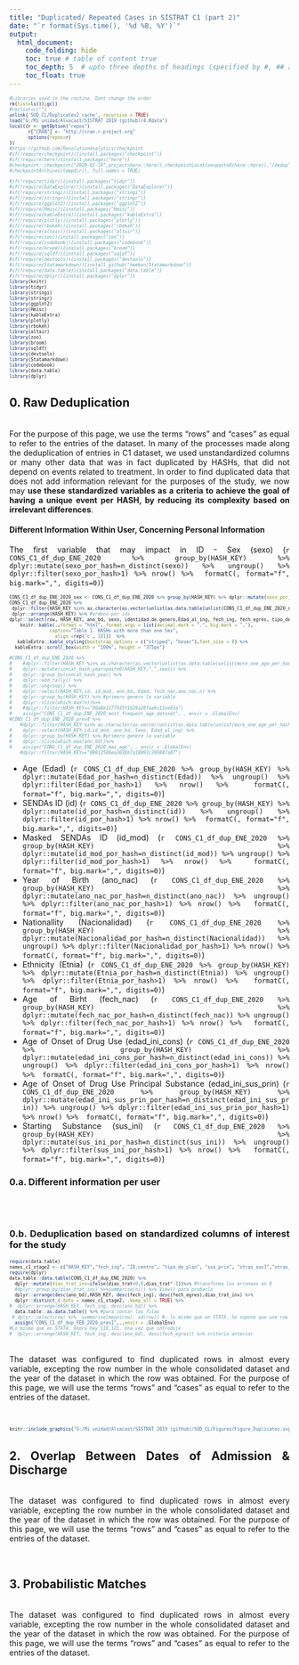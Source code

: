 ```yaml
---
title: "Duplicated/ Repeated Cases in SISTRAT C1 (part 2)"
date: "`r format(Sys.time(), '%d %B, %Y')`"
output:
  html_document:
    code_folding: hide  
    toc: true # table of content true
    toc_depth: 5  # upto three depths of headings (specified by #, ## and ###)
    toc_float: true
---
```


<style type="text/css">
.tablelines table, .tablelines td, .tablelines th {
        border: 1px solid black;
        }
.centrado {
    text-align: center;
}
.table.center {
    margin-left:auto; 
    margin-right:auto;
  }
.table_wrapper{
    display: block;
    overflow-x: auto;
    white-space: nowrap;
}
code.r{
  font-size: 8px;
}
body{ /* Normal  */
      text-align: justify;
  }
.superbigimage{
    overflow-y:scroll;
    white-space: nowrap;
}
.superbigimage img{
    overflow-y: scroll;
    overflow-x: hidden;
}
</style>

```r
#Libraries used in the routine. Dont change the order
rm(list=ls());gc()
#rm(list=c("")
unlink('SUD_CL/Duplicates2_cache', recursive = TRUE)
load("G:/Mi unidad/Alvacast/SISTRAT 2019 (github)/4.Rdata")
local({r <- getOption("repos")
       r["CRAN"] <- "http://cran.r-project.org" 
       options(repos=r)
})
#https://github.com/RevolutionAnalytics/checkpoint
#if(!require(checkpoint)){install.packages("checkpoint")}
#if(!require(here)){install.packages("here")}
#checkpoint::checkpoint("2020-02-19",project=here::here(),checkpointLocation=paste0(here::here(),"/dedup"), use.lock=F, use.knitr=T, auto.install.knitr = T,scan.rnw.with.knitr=T, forceInstall=T,scanForPackages = TRUE)
#checkpointArchives(tempdir(), full.names = TRUE)

#if(!require(tidyr)){install.packages("tidyr")}
#if(!require(DataExplorer)){install.packages("DataExplorer")}
#if(!require(stringi)){install.packages("stringi")}
#if(!require(stringr)){install.packages("stringr")}
#if(!require(ggplot2)){install.packages("ggplot2")}
#if(!require(Hmisc)){install.packages("Hmisc")}
#if(!require(kableExtra)){install.packages("kableExtra")}
#if(!require(plotly)){install.packages("plotly")}
#if(!require(rbokeh)){install.packages("rbokeh")}
#if(!require(altair)){install.packages("altair")}
#if(!require(zoo)){install.packages("zoo")}
#if(!require(codebook)){install.packages("codebook")}
#if(!require(broom)){install.packages("broom")}
#if(!require(sqldf)){install.packages("sqldf")} 
#if(!require(devtools)){install.packages("devtools")}
#if(!require(Statamarkdown)){install_github("hemken/Statamarkdown")}
#if(!require(data.table)){install.packages("data.table")}
#if(!require(dplyr)){install.packages("dplyr")}
library(knitr)
library(tidyr)
library(stringi)
library(stringr)
library(ggplot2)
library(Hmisc)
library(kableExtra)
library(plotly)
library(rbokeh)
library(altair)
library(zoo)
library(broom)
library(sqldf)
library(devtools)
library(Statamarkdown)
library(codebook)
library(data.table)
library(dplyr)
```

<!--- SÍ O SÍ, HACER LA LIMPIEZA DE LOS SENDA NO, PRINCIPALMENTE DE LOS QUE SE SUPERPONGAN, TAMBIÉN PREGUNTAR A ACC SI LOS CON 0 DÍAS DE TRATAMIENTO SE BORRARÁN O NO; DE AHI EMPEZAR A NORMALIZAR LOS PROGRAMAS Y PLANES DE ACUERDO CON CRITERIOS MAUREEN, PARA NO GENERAR DIFERENCIAS AHI Y PODER DEDUPLICAR TRANQUILO --->

<!--- tipo_centro, convertir en factor 1. Privado, 2. Público; DataExplorer::create_report(CONS_1_4)  --->

## 0. Raw Deduplication

&nbsp;
<br>
For the purpose of this page, we use the terms "rows" and "cases" as equal to refer to the entries of the dataset. In many of the processes made along the deduplication of entries in C1 dataset, we used unstandardized columns or many other data that was in fact duplicated by HASHs, that did not depend on events related to treatment. In order to find duplicated data that does not add information relevant for the purposes of the study, we now may **use these standardized variables as a criteria to achieve the goal of having a unique event per HASH, by reducing its complexity based on irrelevant differences**.
<br>

#### Different Information Within User, Concerning Personal Information

The first variable that may impact in ID
- Sex (sexo) (`r CONS_C1_df_dup_ENE_2020 %>% group_by(HASH_KEY) %>% dplyr::mutate(sexo_por_hash=n_distinct(sexo)) %>% ungroup() %>% dplyr::filter(sexo_por_hash>1) %>% nrow() %>%  formatC(, format="f", big.mark=",", digits=0)`)

```r
CONS_C1_df_dup_ENE_2020_sex <- CONS_C1_df_dup_ENE_2020 %>% group_by(HASH_KEY) %>% dplyr::mutate(sexo_por_hash=n_distinct(sexo)) %>% ungroup() %>% dplyr::filter(sexo_por_hash>1) %>% dplyr::distinct(HASH_KEY)
CONS_C1_df_dup_ENE_2020 %>% 
 dplyr::filter(HASH_KEY %in% as.character(as.vector(unlist(as.data.table(unlist(CONS_C1_df_dup_ENE_2020_sex)))))) %>% # Select HASHs of cited cases
 dplyr::arrange(HASH_KEY) %>% #ordeno por ids 
dplyr::select(row, HASH_KEY, ano_bd, sexo, identidad.de.genero,Edad_al_ing, fech_ing, fech_egres, tipo_de_plan, SENDA)%>%
    knitr::kable(.,format = "html", format.args = list(decimal.mark = ".", big.mark = ","),
               caption="Table 1. HASHs with more than one Sex",
                 align =rep('c', 101))  %>%
   kableExtra::kable_styling(bootstrap_options = c("striped", "hover"),font_size = 8) %>%
  kableExtra::scroll_box(width = "100%", height = "375px")

#CONS_C1_df_dup_ENE_2020 %>%
#    #dplyr::filter(HASH_KEY %in% as.character(as.vector(unlist(as.data.table(unlist(more_one_age_per_hash)))))) %>% 
#    dplyr::mutate(concat_hash_year=paste0(HASH_KEY,"_",sexo)) %>%
#    dplyr::group_by(concat_hash_year) %>%
#    dplyr::add_tally() %>% 
#    dplyr::ungroup() %>%  
#    dplyr::select(HASH_KEY,id, id_mod, ano_bd, Edad, fech_nac,ano_nac,n) %>%
#    dplyr::group_by(HASH_KEY) %>% #primero genero la variable
#    dplyr::slice(which.max(n))%>% 
#    #dplyr::filter(HASH_KEY=="00a8e1377935f1639a28faa9c11ee03a")
#    assign("CONS_C1_df_dup_ENE_2020_most_frequent_age_dataset",., envir = .GlobalEnv)
#CONS_C1_df_dup_ENE_2020_prev4 %>%
    #dplyr::filter(HASH_KEY %in% as.character(as.vector(unlist(as.data.table(unlist(more_one_age_per_hash)))))) %>% 
#    dplyr::select(HASH_KEY,id,id_mod, ano_bd, Sexo, Edad_al_ing) %>%
#    dplyr::group_by(HASH_KEY) %>% #primero genero la variable
#    dplyr::slice(which.max(ano_bd))%>%
#    assign("CONS_C1_df_dup_ENE_2020_max_age",., envir = .GlobalEnv) 
    #dplyr::filter(HASH_KEY=="00012586ea3036b7a18093c396847a87")
```

- Age (Edad) (`r CONS_C1_df_dup_ENE_2020 %>% group_by(HASH_KEY) %>% dplyr::mutate(Edad_por_hash=n_distinct(Edad)) %>% ungroup() %>% dplyr::filter(Edad_por_hash>1) %>% nrow() %>%  formatC(, format="f", big.mark=",", digits=0)`)
- SENDAs ID (id) (`r CONS_C1_df_dup_ENE_2020 %>% group_by(HASH_KEY) %>% dplyr::mutate(id_por_hash=n_distinct(id)) %>% ungroup() %>% dplyr::filter(id_por_hash>1) %>% nrow() %>%  formatC(, format="f", big.mark=",", digits=0)`)
- Masked SENDAs ID (id_mod) (`r CONS_C1_df_dup_ENE_2020 %>% group_by(HASH_KEY) %>% dplyr::mutate(id_mod_por_hash=n_distinct(id_mod)) %>% ungroup() %>% dplyr::filter(id_mod_por_hash>1) %>% nrow() %>%  formatC(, format="f", big.mark=",", digits=0)`)
- Year of Birth (ano_nac) (`r CONS_C1_df_dup_ENE_2020 %>% group_by(HASH_KEY) %>% dplyr::mutate(ano_nac_por_hash=n_distinct(ano_nac)) %>% ungroup() %>% dplyr::filter(ano_nac_por_hash>1) %>% nrow() %>%  formatC(, format="f", big.mark=",", digits=0)`)
- Nationallity (Nacionalidad) (`r CONS_C1_df_dup_ENE_2020 %>% group_by(HASH_KEY) %>% dplyr::mutate(Nacionalidad_por_hash=n_distinct(Nacionalidad)) %>% ungroup() %>% dplyr::filter(Nacionalidad_por_hash>1) %>% nrow() %>%  formatC(, format="f", big.mark=",", digits=0)`)
- Ethnicity (Etnia) (`r CONS_C1_df_dup_ENE_2020 %>% group_by(HASH_KEY) %>% dplyr::mutate(Etnia_por_hash=n_distinct(Etnia)) %>% ungroup() %>% dplyr::filter(Etnia_por_hash>1) %>% nrow() %>%  formatC(, format="f", big.mark=",", digits=0)`)
<!--- La fecha de nacimiento puede no haberse corregido del todo porque hay muchos casos en que no se crea una edad distinta, por lo que el programa no  los filtra  --->
- Age of Birht (fech_nac) (`r CONS_C1_df_dup_ENE_2020 %>% group_by(HASH_KEY) %>% dplyr::mutate(fech_nac_por_hash=n_distinct(fech_nac)) %>% ungroup() %>% dplyr::filter(fech_nac_por_hash>1) %>% nrow() %>%  formatC(, format="f", big.mark=",", digits=0)`)
- Age of Onset of Drug Use (edad_ini_cons) (`r CONS_C1_df_dup_ENE_2020 %>% group_by(HASH_KEY) %>% dplyr::mutate(edad_ini_cons_por_hash=n_distinct(edad_ini_cons)) %>% ungroup() %>% dplyr::filter(edad_ini_cons_por_hash>1) %>% nrow() %>%  formatC(, format="f", big.mark=",", digits=0)`)
- Age of Onset of Drug Use Principal Substance (edad_ini_sus_prin) (`r CONS_C1_df_dup_ENE_2020 %>% group_by(HASH_KEY) %>% dplyr::mutate(edad_ini_sus_prin_por_hash=n_distinct(edad_ini_sus_prin)) %>% ungroup() %>% dplyr::filter(edad_ini_sus_prin_por_hash>1) %>% nrow() %>%  formatC(, format="f", big.mark=",", digits=0)`)
- Starting Substance (sus_ini) (`r CONS_C1_df_dup_ENE_2020 %>% group_by(HASH_KEY) %>% dplyr::mutate(sus_ini_por_hash=n_distinct(sus_ini)) %>% ungroup() %>% dplyr::filter(sus_ini_por_hash>1) %>% nrow() %>%  formatC(, format="f", big.mark=",", digits=0)`)


### 0.a. Different information per user

&nbsp;
<br>
<br>

### 0.b. Deduplication based on standardized columns of interest for the study



```r
require(data.table)
names_c1_stage2 <- c("HASH_KEY","fech_ing", "ID.centro", "tipo_de_plan", "sus_prin", "otras_sus1","otras_sus2","otras_sus3", "freq_cons_sus_ini","sus_ini", "edad_ini_cons")
require(dplyr)
data.table::data.table(CONS_C1_df_dup_ENE_2020) %>%
  dplyr::mutate(dias_trat_inv=ifelse(dias_trat<0,0,dias_trat*-1))%>% #transforma los erroneos en 0
  #dplyr::group_by(dias_trat_inv) %>%summarise(n()) %>% View() para probarlo
  dplyr::arrange(desc(ano_bd),HASH_KEY, desc(fech_ing), desc(fech_egres),dias_trat_inv) %>%
  dplyr::distinct_(.dots = names_c1_stage2, .keep_all = TRUE) %>%
#  dplyr::arrange(HASH_KEY, fech_ing, desc(ano_bd)) %>%
  data.table::as.data.table() %>% #para contar las filas
 # dplyr::select(row) %>%  summarise(mean(row), sd(row)) #, lo mismo que en STATA. Se supone que una row es sensible a cambios distintos.
  assign("CONS_C1_df_dup_FEB_2020_prev1",.,envir = .GlobalEnv)
#Lo mismo que en STATA: Ahora hay 118,121. Una vez que introduje 
#  dplyr::arrange(HASH_KEY, fech_ing, desc(ano_bd), desc(fech_egres)) %>% criterio anterior
```

&nbsp;
<br>
The dataset was configured to find duplicated rows in almost every variable, excepting the row number in the whole consolidated dataset and the year of the dataset in which the row was obtained. For the purpose of this page, we will use the terms "rows" and "cases" as equal to refer to the entries of the dataset.

<br>


```r
knitr::include_graphics("G:/Mi unidad/Alvacast/SISTRAT 2019 (github)/SUD_CL/Figures/Figure_Duplicates.svg")
```

## 2. Overlap Between Dates of Admission & Discharge

&nbsp;
<br>
The dataset was configured to find duplicated rows in almost every variable, excepting the row number in the whole consolidated dataset and the year of the dataset in which the row was obtained. For the purpose of this page, we will use the terms "rows" and "cases" as equal to refer to the entries of the dataset.

<br>


## 3. Probabilistic Matches

&nbsp;
<br>
The dataset was configured to find duplicated rows in almost every variable, excepting the row number in the whole consolidated dataset and the year of the dataset in which the row was obtained. For the purpose of this page, we will use the terms "rows" and "cases" as equal to refer to the entries of the dataset.

<br>
